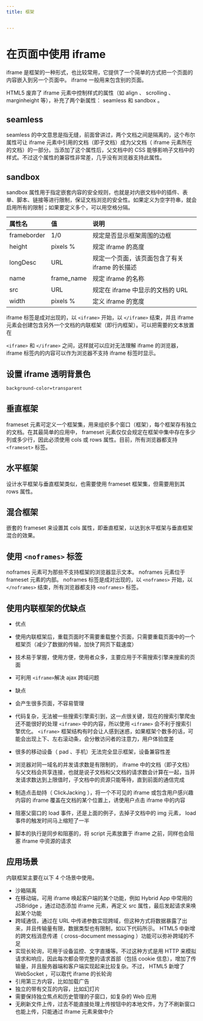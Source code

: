 ```yaml
---
title: 框架


---
```


# 在页面中使用 iframe

iframe 是框架的一种形式，也比较常用，它提供了一个简单的方式把一个页面的内容嵌入到另一个页面中。 iframe 一般用来包含别的页面。

HTML5 废弃了 iframe 元素中控制样式的属性（如 align 、 scrolling 、 marginheight 等），补充了两个新属性： seamless 和 sandbox 。

## seamless

seamless 的中文意思是指无缝，前面曾讲过，两个文档之间是隔离的，这个布尔属性可让 iframe 元素中引用的文档（即子文档）成为父文档（ iframe 元素所在的文档）的一部分。当添加了这个属性后，父文档中的 CSS
能够影响子文档中的样式。不过这个属性的兼容性非常差，几乎没有浏览器支持此属性。

## sandbox

sandbox 属性用于指定嵌套内容的安全规则，也就是对内嵌文档中的插件、表单、脚本、链接等进行限制，保证文档浏览的安全性。如果定义为空字符串，就会启用所有的限制；如果要定义多个，可以用空格分隔。

| 属性名      | 值         | 说明                                           |
| :---------- | :--------- | :--------------------------------------------- |
| frameborder | 1/0        | 规定是否显示框架周围的边框                     |
| height      | pixels %   | 规定 iframe 的高度                             |
| longDesc    | URL        | 规定一个页面，该页面包含了有关 iframe 的长描述 |
| name        | frame_name | 规定 iframe 的名称                             |
| src         | URL        | 规定在 iframe 中显示的文档的 URL               |
| width       | pixels %   | 定义 iframe 的宽度                             |

iframe 标签是成对出现的，以 `<iframe>` 开始，以 `</iframe>` 结束，并且 iframe 元素会创建包含另外一个文档的内联框架（即行内框架）。可以把需要的文本放置在

`<iframe>` 和 `</iframe>` 之间，这样就可以应对无法理解 iframe 的浏览器， iframe 标签内的内容可以作为浏览器不支持 iframe 标签时显示。

## 设置 iframe 透明背景色

```html
background-color=transparent
```

## 垂直框架

frameset 元素可定义一个框架集，用来组织多个窗口（框架），每个框架存有独立的文档。在其最简单的应用中， frameset 元素仅仅会规定在框架中集中存在多少列或多少行，因此必须使用 cols 或 rows
属性。目前，所有浏览器都支持 `<frameset>` 标签。

## 水平框架

设计水平框架与垂直框架类似，也需要使用 frameset 框架集，但需要用到其 rows 属性。

## 混合框架

嵌套的 frameset 来设置其 cols 属性，即垂直框架，以达到水平框架与垂直框架混合的效果。

## 使用 `<noframes>` 标签

noframes 元素可为那些不支持框架的浏览器显示文本。 noframes 元素位于 frameset 元素的内部。 noframes 标签是成对出现的，以 `<noframes>` 开始，以 `</noframes>` 结束，所有浏览器都支持 `<noframes>` 标签。

## 使用内联框架的优缺点

- 优点
- 使用内联框架后，重载页面时不需要重载整个页面，只需要重载页面中的一个框架页（减少了数据的传输，加快了网页下载速度）
- 技术易于掌握，使用方便，使用者众多，主要应用于不需搜索引擎来搜索的页面
- 可利用 `<iframe>`解决 ajax 跨域问题

- 缺点
- 会产生很多页面，不容易管理
- 代码复杂，无法被一些搜索引擎索引到，这一点很关键，现在的搜索引擎爬虫还不能很好的处理 `<iframe>` 中的内容，所以使用 `<iframe>` 会不利于搜索引擎优化。
  `<iframe>` 框架结构有时会让人感到迷惑，如果框架个数多的话，可能会出现上下、左右滚动条，会分散访问者的注意力，用户体验度差
- 很多的移动设备（ pad 、手机）无法完全显示框架，设备兼容性差
- 浏览器对同一域名的并发请求数是有限制的， iframe
  中的文档（即子文档）与父文档会共享连接，也就是说子文档和父文档的请求数会计算在一起，当并发请求数达到上限值时，子文档中的资源只能等待，直到前面的通信完成
- 制造点击劫持（ ClickJacking ），将一个不可见的 iframe 或包含用户感兴趣内容的 iframe 覆盖在文档的某个位置上，诱使用户点击 iframe 中的内容
- 阻塞父窗口的 load 事件，还是上面的例子，去掉子文档中的 img 元素， load 事件的触发时间马上缩短了一半
- 脚本的执行是同步和阻塞的，将 script 元素放置于 iframe 之前，同样也会阻塞 iframe 中资源的请求

## 应用场景

内联框架主要在以下 4 个场景中使用。

- 沙箱隔离
- 在移动端，可用 iframe 唤起客户端的某个功能，例如 Hybrid App 中常用的 JSBridge ，通过动态添加 iframe 元素，再定义 src 属性，最后发起请求来唤起某个功能
- 跨域通信，通过在 URL 中传递参数实现跨域，但这种方式将数据暴露了出来，并且传输量有限，数据类型也有限制，如以下代码所示。 HTML5 中新增的跨文档消息传递（ cross-document messaging
  ）功能可以弥补跨域的不足
- 实现长轮询，可用于设备监控、文字直播等。不过这种方式是用 HTTP 来模拟请求和响应，因此每次都会带完整的请求首部（包括 cookie 信息），增加了传输量，并且服务器端和客户端实现起来比较复杂。不过， HTML5
  新增了 WebSocket ，可以取代 iframe 的长轮询
- 引用第三方内容，比如加载广告
- 独立的带有交互的内容，比如幻灯片
- 需要保持独立焦点和历史管理的子窗口，如复杂的 Web 应用
- 无刷新文件上传，过去不能直接处理上传按钮中的本地文件，为了不刷新窗口也能上传，只能通过 iframe 元素来做中介

            